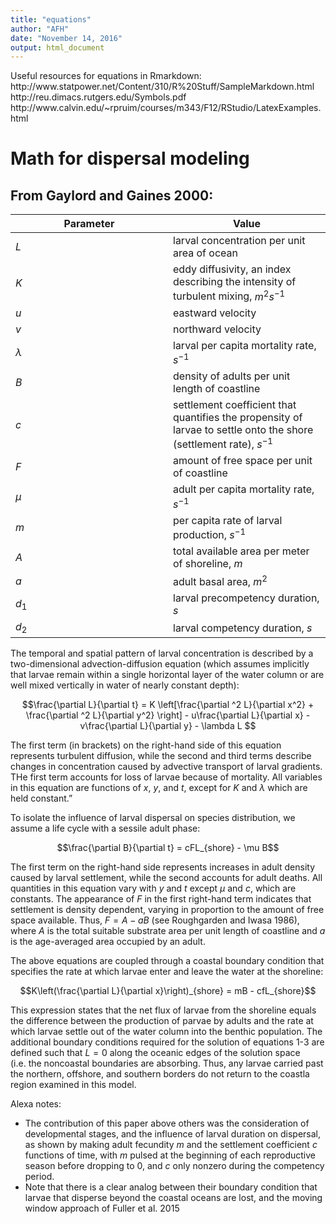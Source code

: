 ```yaml
---
title: "equations"
author: "AFH"
date: "November 14, 2016"
output: html_document
---
```


Useful resources for equations in Rmarkdown:
http://www.statpower.net/Content/310/R%20Stuff/SampleMarkdown.html
http://reu.dimacs.rutgers.edu/Symbols.pdf
http://www.calvin.edu/~rpruim/courses/m343/F12/RStudio/LatexExamples.html


# Math for dispersal modeling 

## From Gaylord and Gaines 2000: 

Parameter | Value                                    
---------- | ----------
$L$ | larval concentration per unit area of ocean 
$K$ | eddy diffusivity, an index describing the intensity of turbulent mixing, $m^2 s^{-1}$
$u$ | eastward velocity 
$v$ | northward velocity 
$\lambda$ | larval per capita mortality rate, $s^{-1}$  
$B$ | density of adults per unit length of coastline
$c$ | settlement coefficient that quantifies the propensity of larvae to settle onto the shore (settlement rate), $s^{-1}$
$F$ | amount of free space per unit of coastline
$\mu$ | adult per capita mortality rate, $s^{-1}$
$m$ | per capita rate of larval production, $s^{-1}$ 
$A$ | total available area per meter of shoreline, $m$
$a$ | adult basal area, $m^2$
$d_1$ | larval precompetency duration, $s$
$d_2$ | larval competency duration, $s$ 

The temporal and spatial pattern of larval concentration is described by a two-dimensional advection-diffusion equation (which assumes implicitly that larvae remain within a single horizontal layer of the water column or are well mixed vertically in water of nearly constant depth):

$$\frac{\partial L}{\partial t} = K \left[\frac{\partial ^2 L}{\partial x^2} + \frac{\partial ^2 L}{\partial y^2} \right] - u\frac{\partial L}{\partial x} - v\frac{\partial L}{\partial y} - \lambda L $$

The first term (in brackets) on the right-hand side of this equation represents turbulent diffusion, while the second and third terms describe changes in concentration caused by advective transport of larval gradients. THe first term accounts for loss of larvae because of mortality. All variables in this equation are functions of $x$, $y$, and $t$, except for $K$ and $\lambda$ which are held constant."

To isolate the influence of larval dispersal on species distribution, we assume a life cycle with a sessile adult phase:

$$\frac{\partial B}{\partial t} = cFL_{shore} - \mu B$$

The first term on the right-hand side represents increases in adult density caused by larval settlement, while the second accounts for adult deaths. All quantities in this equation vary with $y$ and $t$ except $\mu$ and $c$, which are constants. The appearance of $F$ in the first right-hand term indicates that settlement is density dependent, varying in proportion to the amount of free space available. Thus, $F = A - aB$ (see Roughgarden and Iwasa 1986), where $A$ is the total suitable substrate area per unit length of coastline and $a$ is the age-averaged area occupied by an adult.

The above equations are coupled through a coastal boundary condition that specifies the rate at which larvae enter and leave the water at the shoreline:

$$K\left(\frac{\partial L}{\partial x}\right)_{shore} = mB - cfL_{shore}$$

This expression states that the net flux of larvae from the shoreline equals the difference between the production of parvae by adults and the rate at which larvae settle out of the water column into the benthic population. The additional boundary conditions required for the solution of equations 1-3 are defined such that $L=0$ along the oceanic edges of the solution space (i.e. the noncoastal boundaries are absorbing. Thus, any larvae carried past the northern, offshore, and southern borders do not return to the coastla region examined in this model. 

Alexa notes: 

* The contribution of this paper above others was the consideration of developmental stages, and the influence of larval duration on dispersal, as shown by making adult fecundity $m$ and the settlement coefficient $c$ functions of time, with $m$ pulsed at the beginning of each reproductive season before dropping to 0, and $c$ only nonzero during the competency period. 
* Note that there is a clear analog between their boundary condition that larvae that disperse beyond the coastal oceans are lost, and the moving window approach of Fuller et al. 2015 


